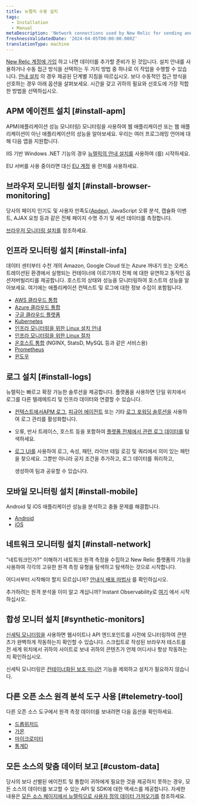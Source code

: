 ```yaml
---
title: 뉴렐릭 수동 설치
tags:
  - Installation
  - Manual
metaDescription: 'Network connections used by New Relic for sending and receiving data: IP addresses, domains, ports, endpoints.'
freshnessValidatedDate: '2024-04-05T00:00:00.000Z'
translationType: machine
---
```


[New Relic 계정에 가입](https://newrelic.com/signup) 하고 나면 데이터를 추가할 준비가 된 것입니다. 설치 안내를 사용하거나 수동 접근 방식을 선택하는 두 가지 방법 중 하나로 이 작업을 수행할 수 있습니다. [안내 설치](https://one.newrelic.com/launcher/nr1-core.explorer?pane=eyJuZXJkbGV0SWQiOiJucjEtY29yZS5saXN0aW5nIn0=&cards%5B0%5D=eyJuZXJkbGV0SWQiOiJucjEtaW5zdGFsbC1uZXdyZWxpYy5ucjEtaW5zdGFsbC1uZXdyZWxpYyIsImFjdGl2ZUNvbXBvbmVudCI6IlZUU09FbnZpcm9ubWVudCIsInBhdGgiOiJndWlkZWQifQ==) 의 경우 제공된 단계별 지침을 따르십시오. 보다 수동적인 접근 방식을 선호하는 경우 아래 옵션을 살펴보세요. 시간을 갖고 귀하의 필요와 선호도에 가장 적합한 방법을 선택하십시오.

## APM 에이전트 설치 [#install-apm]

APM(애플리케이션 성능 모니터링) 모니터링을 사용하여 웹 애플리케이션 또는 웹 애플리케이션이 아닌 애플리케이션의 성능을 알아보세요. 우리는 여러 프로그래밍 언어에 대해 다음 앱을 지원합니다.

<TechTileGrid>
  <TechTile
    name="C agent"
    icon="logo-c"
    to="/docs/agents/c-sdk/install-configure/install-c-sdk-compile-link-your-code/"
  />

  <TechTile
    name="Go agent"
    icon="logo-go"
    to="/docs/agents/go-agent/get-started/get-new-relic-go/"
  />

  <TechTile
    name="Java agent"
    icon="logo-java"
    to="/docs/agents/java-agent/installation/install-java-agent/"
  />

  <TechTile
    name=".NET agent"
    icon="logo-dotnet"
    to="/install/dotnet"
  />

  <TechTile
    name="Node.js agent"
    icon="logo-nodejs"
    to="/docs/agents/nodejs-agent/installation-configuration/install-maintain-nodejs"
  />

  <TechTile
    name="PHP agent"
    icon="logo-php"
    to="/docs/agents/php-agent/installation/php-agent-installation-overview"
  />

  <TechTile
    name="Python agent"
    icon="logo-python"
    to="/docs/apm/agents/python-agent/installation"
  />

  <TechTile
    name="Ruby agent"
    icon="logo-ruby"
    to="/docs/agents/ruby-agent/installation-configuration/ruby-agent-installation"
  />
</TechTileGrid>

IIS 기반 Windows .NET 기능의 경우 [뉴렐릭의 안내 설치를](https://one.newrelic.com/launcher/nr1-core.home?pane=eyJuZXJkbGV0SWQiOiJucjEtY29yZS5ob21lLXNjcmVlbiJ9&cards%5B0%5D=eyJuZXJkbGV0SWQiOiJucjEtaW5zdGFsbC1uZXdyZWxpYy5ucjEtaW5zdGFsbC1uZXdyZWxpYyIsInBhdGgiOiJhcG0iLCJsYW5ndWFnZSI6ICJkb3RuZXQiLCAicmVjaXBlTmFtZSI6ICJkb3RuZXQtYWdlbnQtaW5zdGFsbGVyIiwgImluaXRpYWxBY3Rpb25JbmRleCI6MiwiYWNjb3VudElkIjpudWxsfQ==) 사용하여 <InlinePopover type="apm"/>(를) 시작하세요.

EU 서버를 사용 중이라면 대신 [EU 계정](https://one.eu.newrelic.com/launcher/nr1-core.home?pane=eyJuZXJkbGV0SWQiOiJucjEtY29yZS5ob21lLXNjcmVlbiJ9&cards%5B0%5D=eyJuZXJkbGV0SWQiOiJucjEtaW5zdGFsbC1uZXdyZWxpYy5ucjEtaW5zdGFsbC1uZXdyZWxpYyIsInBhdGgiOiJhcG0iLCJsYW5ndWFnZSI6ICJkb3RuZXQiLCAicmVjaXBlTmFtZSI6ICJkb3RuZXQtYWdlbnQtaW5zdGFsbGVyIiwgImluaXRpYWxBY3Rpb25JbmRleCI6MiwiYWNjb3VudElkIjpudWxsfQ==) 용 런처를 사용하세요.

## 브라우저 모니터링 설치 [#install-browser-monitoring]

당사의 <InlinePopover type="browser"/>페이지 인기도 및 사용자 만족도([Apdex](/docs/apm/new-relic-apm/apdex/apdex-measure-user-satisfaction/)), JavaScript 오류 분석, 캡슐화 이벤트, AJAX 요청 등과 같은 전체 페이지 수명 주기 및 세션 데이터를 측정합니다.

[브라우저 모니터링 설치를](/docs/browser/browser-monitoring/installation/install-browser-monitoring-agent/) 참조하세요.

## 인프라 모니터링 설치 [#install-infa]

데이터 센터부터 수천 개의 Amazon, Google Cloud 또는 Azure 꺼내기 또는 오케스트레이션된 환경에서 실행되는 컨테이너에 이르기까지 전체 <InlinePopover type="infrastructure"/>에 대한 유연하고 동적인 옵션저버빌리티를 제공합니다. 호스트의 상태와 성능을 모니터링하여 호스트의 성능을 알아보세요. 여기에는 애플리케이션 컨텍스트 및 로그에 대한 정보 수집이 포함됩니다.

* [AWS 클라우드 통합](/docs/infrastructure/amazon-integrations/connect/connect-aws-new-relic-infrastructure-monitoring/)
* [Azure 클라우드 통합](/docs/infrastructure/microsoft-azure-integrations/get-started/activate-azure-integrations/)
* [구글 클라우드 플랫폼](/docs/infrastructure/google-cloud-platform-integrations/get-started/connect-google-cloud-platform-services-new-relic/)
* [Kubernetes](/install/kubernetes)
* [인프라 모니터링을 위한 Linux 설치 안내](https://one.newrelic.com/launcher/nr1-core.explorer?pane=eyJuZXJkbGV0SWQiOiJucjEtY29yZS5saXN0aW5nIn0=&cards%5B0%5D=eyJuZXJkbGV0SWQiOiJucjEtaW5zdGFsbC1uZXdyZWxpYy5ucjEtaW5zdGFsbC1uZXdyZWxpYyIsImFjdGl2ZUNvbXBvbmVudCI6IlZUU09FbnZpcm9ubWVudCIsInBhdGgiOiJndWlkZWQifQ==)
* [인프라 모니터링을 위한 Linux 절차](/docs/infrastructure/install-infrastructure-agent/linux-installation/install-infrastructure-monitoring-agent-linux/#manual-install)
* [온호스트 통합](/docs/infrastructure/host-integrations/installation/install-infrastructure-host-integrations/) (NGINX, StatsD, MySQL 등과 같은 서비스용)
* [Prometheus](/docs/infrastructure/prometheus-integrations/get-started/send-prometheus-metric-data-new-relic/)
* [윈도우](/docs/infrastructure/install-infrastructure-agent/windows-installation/install-infrastructure-monitoring-agent-windows/#install-manual)

## 로그 설치 [#install-logs]

뉴렐릭는 빠르고 확장 가능한 솔루션을 제공합니다. <InlinePopover type="logs"/>플랫폼을 사용하면 단일 위치에서 로그를 다른 텔레메트리 및 인프라 데이터와 연결할 수 있습니다.

* [컨텍스트에서APM 로그](/docs/logs/logs-context/get-started-logs-context/), [피규어 에이전트](/docs/logs/forward-logs/forward-your-logs-using-infrastructure-agent/) 또는 기타 [로그 포워딩 솔루션을](/docs/logs/forward-logs/enable-log-management-new-relic/) 사용하여 로그 관리를 활성화합니다.

* 오류, 반사 트레이스, 호스트 등을 포함하여 [플랫폼 전체에서 관련 로그 데이터를](/docs/logs/logs-context/get-started-logs-context/#response-time-example) 탐색하세요.

* [로그 UI를](/docs/logs/ui-data/use-logs-ui/) 사용하여 로그, 속성, 패턴, 라이브 테일 로깅 및 쿼리에서 의미 있는 패턴을 찾으세요. 그뿐만 아니라 공지 조건을 추가하고, 로그 데이터를 쿼리하고,

  <InlinePopover type="dashboards"/>

  생성하여 팀과 공유할 수 있습니다.

## 모바일 모니터링 설치 [#install-mobile]

Android 및 iOS 애플리케이션 성능을 분석하고 충돌 문제를 해결합니다.

* [Android](/docs/mobile-monitoring/new-relic-mobile-android/get-started/introduction-new-relic-mobile-android/)
* [iOS](/docs/mobile-monitoring/new-relic-mobile-ios/get-started/introduction-new-relic-mobile-ios/)

## 네트워크 모니터링 설치 [#install-network]

"네트워크인가?" 이해하기 네트워크 원격 측정을 수집하고 New Relic 플랫폼의 기능을 사용하여 각각의 고유한 원격 측정 유형을 탐색하고 탐색하는 것으로 시작합니다.

어디서부터 시작해야 할지 모르십니까? [안내식 배포 마법사](https://one.newrelic.com/network-performance-monitoring) 를 확인하십시오.

추가하려는 원격 분석을 이미 알고 계십니까? Instant Observability로 [여기](https://onenr.io/0VjYDqkZ3R0) 에서 시작하십시오.

## 합성 모니터 설치 [#synthetic-monitors]

[신세틱 모니터링을](/docs/synthetics/synthetic-monitoring/getting-started/get-started-synthetic-monitoring/) 사용하면 웹사이트나 API 엔드포인트를 사전에 모니터링하여 콘텐츠가 완벽하게 작동하는지 확인할 수 있습니다. 스크립트로 작성된 브라우저 테스트를 전 세계 위치에서 귀하의 사이트로 보내 귀하의 콘텐츠가 언제 어디서나 항상 작동하는지 확인하십시오.

신세틱 모니터링은 [컨테이너화된 보조 미니언](/docs/synthetics/synthetic-monitoring/private-locations/install-containerized-private-minions-cpms/) 기능을 제외하고 설치가 필요하지 않습니다.

## 다른 오픈 소스 원격 분석 도구 사용 [#telemetry-tool]

다른 오픈 소스 도구에서 원격 측정 데이터를 보내려면 다음 옵션을 확인하세요.

* [드롭위저드](/docs/more-integrations/open-source-telemetry-integrations/dropwizard/dropwizard-reporter/)
* [가몬](/docs/more-integrations/open-source-telemetry-integrations/kamon/kamon-reporter/)
* [마이크로미터](/docs/more-integrations/open-source-telemetry-integrations/micrometer/micrometer-metrics-registry)
* [통계D](/docs/more-integrations/open-source-telemetry-integrations/statsd/statsd-monitoring-integration)

## 모든 소스의 맞춤 데이터 보고 [#custom-data]

당사의 보다 선별된 에이전트 및 통합이 귀하에게 필요한 것을 제공하지 못하는 경우, 모든 소스의 데이터를 보고할 수 있는 API 및 SDK에 대한 액세스를 제공합니다. 자세한 내용은 [모든 소스 페이지에서 뉴렐릭으로 사용자 정의 데이터 가져오기를](/docs/data-apis/custom-data/get-custom-data-from-any-source/) 참조하세요.